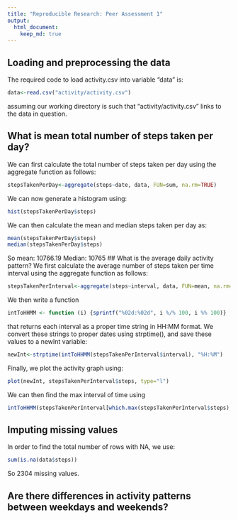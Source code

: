 ```yaml
---
title: "Reproducible Research: Peer Assessment 1"
output: 
  html_document:
    keep_md: true
---
```



## Loading and preprocessing the data
The required code to load activity.csv into variable "data" is:
```r
data<-read.csv("activity/activity.csv")
```
assuming our working directory is such that "activity/activity.csv" links to the data in question.


## What is mean total number of steps taken per day?
We can first calculate the total number of steps taken per day using the aggregate function as follows:
```r
stepsTakenPerDay<-aggregate(steps~date, data, FUN=sum, na.rm=TRUE)
```
We can now generate a histogram using:
```r
hist(stepsTakenPerDay$steps)
```
We can then calculate the mean and median steps taken per day as: 
```r
mean(stepsTakenPerDay$steps)
median(stepsTakenPerDay$steps)
```
So mean: 10766.19
Median: 10765
## What is the average daily activity pattern?
We first calculate the average number of steps taken per time interval using the aggregate function as follows:
```r
stepsTakenPerInterval<-aggregate(steps~interval, data, FUN=mean, na.rm=TRUE)
```
We then write a function 
```r
intToHHMM <- function (i) {sprintf("%02d:%02d", i %/% 100, i %% 100)}
```
that returns each interval as a proper time string in HH:MM format. We convert these strings to proper dates using strptime(), and save these values to a newInt variable:
```r
newInt<-strptime(intToHHMM(stepsTakenPerInterval$interval), "%H:%M")
```
Finally, we plot the activity graph using: 
```r
plot(newInt, stepsTakenPerInterval$steps, type="l")
```

We can then find the max interval of time using
```r
intToHHMM(stepsTakenPerInterval[which.max(stepsTakenPerInterval$steps), "interval"])
```

## Imputing missing values
In order to find the total number of rows with NA, we use:
```r
sum(is.na(data$steps))
```
So 2304 missing values.


## Are there differences in activity patterns between weekdays and weekends?
